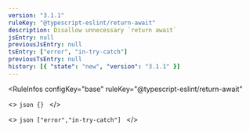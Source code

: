 ```yaml
---
version: "3.1.1"
ruleKey: "@typescript-eslint/return-await"
description: Disallow unnecessary `return await`
jsEntry: null
previousJsEntry: null
tsEntry: ["error", "in-try-catch"]
previousTsEntry: null
history: [{ "state": "new", "version": "3.1.1" }]
---
```


<RuleInfos 
  configKey="base" 
  ruleKey="@typescript-eslint/return-await" 
>
  <>
    ```json
    {}
    ```
  </>

  <>
    ```json
    ["error","in-try-catch"]
    ```
  </>
</RuleInfos>

